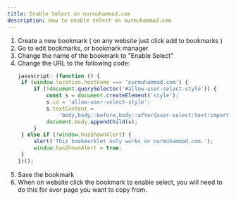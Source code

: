 ```yaml
---
title: Enable Select on nurmuhammad.com
description: How to enable select on nurmuhammad.com
---
```



<Steps>

1. Create a new bookmark ( on any website just click add to bookmarks )
2. Go to edit bookmarks, or bookmark manager
3. Change the name of the bookmark to "Enable Select"
4. Change the URL to the following code:
   ```javascript
   javascript: (function () {
   	if (window.location.hostname === 'nurmuhammad.com') {
   		if (!document.querySelector('#allow-user-select-style')) {
   			const s = document.createElement('style');
   			s.id = 'allow-user-select-style';
   			s.textContent =
   				'body,body::before,body::after{user-select:text!important;-webkit-user-select:text!important;-moz-user-select:text!important;-ms-user-select:text!important;}';
   			document.body.appendChild(s);
   		}
   	} else if (!window.hasShownAlert) {
   		alert('This bookmarklet only works on nurmuhammad.com.');
   		window.hasShownAlert = true;
   	}
   })();
   ```
5. Save the bookmark
6. When on website click the bookmark to enable select, you will need to do this for ever page you want to copy from.

</Steps>
